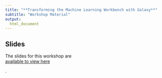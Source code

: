 ```yaml
---
title: "**Transforming the Machine Learning Workbench with Galaxy**"
subtitle: "Workshop Material"
output:
  html_document
---
```


## Slides

The slides for this workshop are <div class = "link_button"><a href="https://docs.google.com/presentation/d/1p6vO1RahBUAu3_lAKL0my5NTIHfv8F9rj4vVXYn7oHA/edit?usp=sharing" target="_blank"> available to view here</a></div>.
